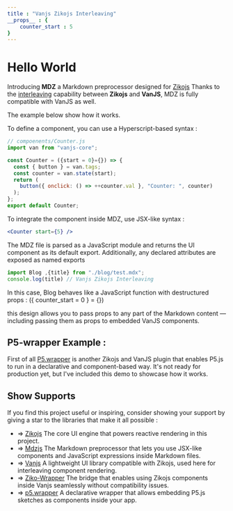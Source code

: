 ```yaml
---
title : "Vanjs Zikojs Interleaving"
__props__ : {
    counter_start : 5
}
---
```



# Hello World

Introducing **MDZ** a Markdown preprocessor designed for [Zikojs](https://github.com/zakarialaoui10)
Thanks to the [interleaving](https://github.com/vanjs-org/van/issues/456) capability between **Zikojs** and **VanJS**, MDZ is fully compatible with VanJS as well.

The example below show how it works.

To define a component, you can use a Hyperscript-based syntax : 
```js
// compoenents/Counter.js
import van from "vanjs-core";

const Counter = ({start = 0}={}) => {
  const { button } = van.tags;
  const counter = van.state(start);
  return (
    button({ onclick: () => ++counter.val }, "Counter: ", counter)
  );
};
export default Counter;

```

To integrate the component inside MDZ, use JSX-like syntax :

```jsx
<Counter start={5} />
```

The MDZ file is parsed as a JavaScript module and returns the UI component as its default export.
Additionally, any declared attributes are exposed as named exports

```js
import Blog ,{title} from "./blog/test.mdx";
console.log(title) // Vanjs Zikojs Interleaving
```
In this case, Blog behaves like a JavaScript function with destructured props : (\{ counter_start = 0 } = \{}) 

this design allows you to pass props to any part of the Markdown content — including passing them as props to embedded VanJS components.

<Counter start={counter_start} />


## P5-wrapper Example :

First of all [P5.wrapper](https://github.com/zakarialaoui10/p5.wrapper) is another Zikojs and VanJS plugin that enables P5.js to run in a declarative and component-based way.
It's not ready for production yet, but I've included this demo to showcase how it works.

<Sketch />

## Show Supports

If you find this project useful or inspiring, consider showing your support by giving a star to the libraries that make it all possible : 
- => [Zikojs](https://github.com/zakarialaoui10/ziko.js) The core UI engine that powers reactive rendering in this project.
- => [Mdzjs](https://github.com/zakarialaoui10/mdzjs) The Markdown preprocessor that lets you use JSX-like components and JavaScript expressions inside Markdown files.
- => [Vanjs](https://github.com/vanjs-org/van) A lightweight UI library compatible with Zikojs, used here for interleaving component rendering.
- => [Ziko-Wrapper](https://github.com/zakarialaoui10/ziko-wrapper) The bridge that enables using Zikojs components inside Vanjs seamlessly without compatibility issues.
- => [p5.wrapper](https://github.com/zakarialaoui10/p5.wrapper) A declarative wrapper that allows embedding P5.js sketches as components inside your app.
